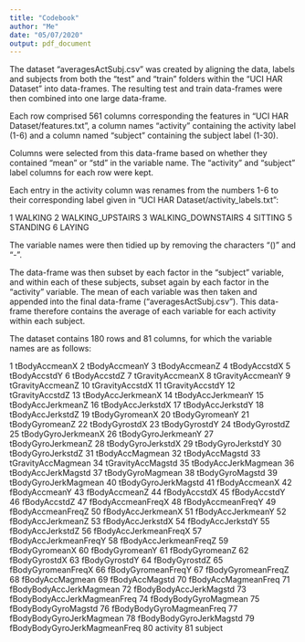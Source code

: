 ```yaml
---
title: "Codebook"
author: "Me"
date: "05/07/2020"
output: pdf_document
---
```


The dataset "averagesActSubj.csv" was created by aligning the data, labels and subjects from both the "test" and "train"  folders within the "UCI HAR Dataset" into data-frames. The resulting test and train data-frames were then combined into one large data-frame. 

Each row comprised 561 columns corresponding the features in "UCI HAR Dataset/features.txt", a column names "activity" containing the activity label (1-6) and a column named "subject" containing the subject label (1-30).

Columns were selected from this data-frame based on whether they contained  "mean" or "std" in the variable name. The "activity" and "subject" label columns for each row were kept.

Each entry in the activity column was renames from the numbers 1-6 to their corresponding label given in  "UCI HAR Dataset/activity_labels.txt":

1 WALKING
2 WALKING_UPSTAIRS
3 WALKING_DOWNSTAIRS
4 SITTING
5 STANDING
6 LAYING

The variable names were then tidied up by removing the characters "()" and "-".

The data-frame was then subset by each factor in the "subject" variable, and within each of these subjects, subset again by each factor in the "activity" variable. The mean of each variable was then taken and appended into the final data-frame ("averagesActSubj.csv"). This data-frame therefore contains the average of each variable for each activity within each subject.

The dataset contains 180 rows and 81 columns, for which the variable names are as follows:

1 tBodyAccmeanX
2 tBodyAccmeanY
3 tBodyAccmeanZ
4 tBodyAccstdX
5 tBodyAccstdY
6 tBodyAccstdZ
7 tGravityAccmeanX
8 tGravityAccmeanY
9 tGravityAccmeanZ
10 tGravityAccstdX
11 tGravityAccstdY
12 tGravityAccstdZ
13 tBodyAccJerkmeanX
14 tBodyAccJerkmeanY
15 tBodyAccJerkmeanZ
16 tBodyAccJerkstdX
17 tBodyAccJerkstdY
18 tBodyAccJerkstdZ
19 tBodyGyromeanX
20 tBodyGyromeanY
21 tBodyGyromeanZ
22 tBodyGyrostdX
23 tBodyGyrostdY
24 tBodyGyrostdZ
25 tBodyGyroJerkmeanX
26 tBodyGyroJerkmeanY
27 tBodyGyroJerkmeanZ
28 tBodyGyroJerkstdX
29 tBodyGyroJerkstdY
30 tBodyGyroJerkstdZ
31 tBodyAccMagmean
32 tBodyAccMagstd
33 tGravityAccMagmean
34 tGravityAccMagstd
35 tBodyAccJerkMagmean
36 tBodyAccJerkMagstd
37 tBodyGyroMagmean
38 tBodyGyroMagstd
39 tBodyGyroJerkMagmean
40 tBodyGyroJerkMagstd
41 fBodyAccmeanX
42 fBodyAccmeanY
43 fBodyAccmeanZ
44 fBodyAccstdX
45 fBodyAccstdY
46 fBodyAccstdZ
47 fBodyAccmeanFreqX
48 fBodyAccmeanFreqY
49 fBodyAccmeanFreqZ
50 fBodyAccJerkmeanX
51 fBodyAccJerkmeanY
52 fBodyAccJerkmeanZ
53 fBodyAccJerkstdX
54 fBodyAccJerkstdY
55 fBodyAccJerkstdZ
56 fBodyAccJerkmeanFreqX
57 fBodyAccJerkmeanFreqY
58 fBodyAccJerkmeanFreqZ
59 fBodyGyromeanX
60 fBodyGyromeanY
61 fBodyGyromeanZ
62 fBodyGyrostdX
63 fBodyGyrostdY
64 fBodyGyrostdZ
65 fBodyGyromeanFreqX
66 fBodyGyromeanFreqY
67 fBodyGyromeanFreqZ
68 fBodyAccMagmean
69 fBodyAccMagstd
70 fBodyAccMagmeanFreq
71 fBodyBodyAccJerkMagmean
72 fBodyBodyAccJerkMagstd
73 fBodyBodyAccJerkMagmeanFreq
74 fBodyBodyGyroMagmean
75 fBodyBodyGyroMagstd
76 fBodyBodyGyroMagmeanFreq
77 fBodyBodyGyroJerkMagmean
78 fBodyBodyGyroJerkMagstd
79 fBodyBodyGyroJerkMagmeanFreq
80 activity
81 subject
